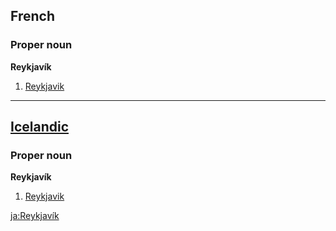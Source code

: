 ==French==
===Proper noun===
'''Reykjavík'''

#[[Reykjavik]]

----
==[[Icelandic]]==
===Proper noun===
'''Reykjavík'''

#[[Reykjavik]]

[[ja:Reykjavík]]